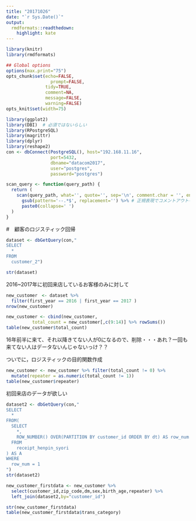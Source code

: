 ```yaml
---
title: "20171026"
date: "`r Sys.Date()`"
output:
  rmdformats::readthedown:
    highlight: kate
---
```



```r
library(knitr)
library(rmdformats)

## Global options
options(max.print="75")
opts_chunk$set(echo=FALSE,
	             prompt=FALSE,
               tidy=TRUE,
               comment=NA,
               message=FALSE,
               warning=FALSE)
opts_knit$set(width=75)
```


```r
library(ggplot2)
library(DBI)  # 必須ではないらしい
library(RPostgreSQL)
library(magrittr)
library(dplyr)
library(reshape2)
con <- dbConnect(PostgreSQL(), host="192.168.11.16", 
                 port=5432, 
                 dbname="datacom2017", 
                 user="postgres", 
                 password="postgres")

scan_query <- function(query_path) {
  return (
    scan(query_path, what='', quote='', sep='\n', comment.char = '', encoding='UTF-8') %>% 
      gsub(pattern='--.*$', replacement='') %>% # 正規表現でコメントアウトを消す
      paste0(collapse=' ')
  )
}
```

#　顧客のロジスティック回帰

```r
dataset <- dbGetQuery(con,"
SELECT
  *
FROM
  customer_2")

str(dataset)
```

2016~2017年に初回来店しているお客様のみに対して

```r
new_customer　<- dataset %>%
  filter(first_year == 2016 | first_year == 2017 )
nrow(new_customer)
```

```r
new_customer <- cbind(new_customer,
          total_count = new_customer[,c(9:14)] %>% rowSums())
table(new_customer$total_count)
```
16年前半に来て、それ以降きてない人が0になるので、削除・・・あれ？一回も来てない人はデータないんじゃないっけ？？

ついでに，ロジスティックの目的関数作成
```r
new_customer <- new_customer %>% filter(total_count != 0) %>%
  mutate(repeater = as.numeric(total_count != 1))
table(new_customer$repeater)
```


初回来店のデータが欲しい
```r
dataset2 <- dbGetQuery(con,"
SELECT
  *
FROM(
  SELECT
    *,
    ROW_NUMBER() OVER(PARTITION BY customer_id ORDER BY dt) AS row_num
  FROM
    receipt_henpin_syori
) AS A
WHERE
  row_num = 1
")
str(dataset2)
```

```r
new_customer_firstdata <- new_customer %>%
  select(customer_id,zip_code,dm,sex,birth_age,repeater) %>%
  left_join(dataset2,by="customer_id") 
```

```r
str(new_customer_firstdata)
table(new_customer_firstdata$trans_category)
```









